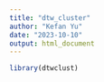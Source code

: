 ```yaml
---
title: "dtw_cluster"
author: "Kefan Yu"
date: "2023-10-10"
output: html_document
---
```


```r
library(dtwclust)
```